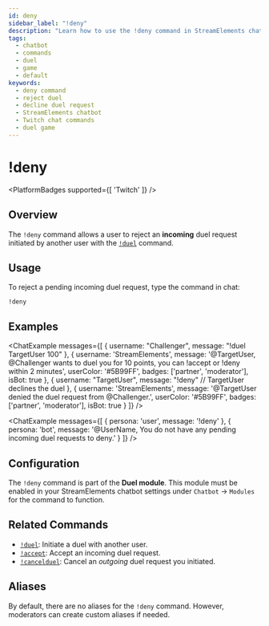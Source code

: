 ```yaml
---
id: deny
sidebar_label: "!deny"
description: "Learn how to use the !deny command in StreamElements chatbot to reject incoming duel requests initiated with the !duel command."
tags:
  - chatbot
  - commands
  - duel
  - game
  - default
keywords:
  - deny command
  - reject duel
  - decline duel request
  - StreamElements chatbot
  - Twitch chat commands
  - duel game
---
```



# !deny

<PlatformBadges supported={[ 'Twitch' ]} />

## Overview

The `!deny` command allows a user to reject an **incoming** duel request initiated by another user with the [`!duel`](duel.mdx) command.

## Usage

To reject a pending incoming duel request, type the command in chat:

```streamelements
!deny
```

## Examples

<ChatExample
    messages={[
        {
            username: "Challenger",
            message: "!duel TargetUser 100"
        },
        {
            username: 'StreamElements',
            message: '@TargetUser, @Challenger wants to duel you for 10 points, you can !accept or !deny within 2 minutes',
            userColor: '#5B99FF',
            badges: ['partner', 'moderator'],
            isBot: true
        },
        {
            username: "TargetUser",
            message: "!deny" // TargetUser declines the duel
        },
        {
            username: 'StreamElements',
            message: '@TargetUser denied the duel request from @Challenger.',
            userColor: '#5B99FF',
            badges: ['partner', 'moderator'],
            isBot: true
        }
    ]}
/>

<ChatExample messages={[
  { persona: 'user', message: '!deny' },
  { persona: 'bot', message: '@UserName, You do not have any pending incoming duel requests to deny.' }
]} />

## Configuration

The `!deny` command is part of the **Duel module**. This module must be enabled in your StreamElements chatbot settings under `Chatbot` -> `Modules` for the command to function.

## Related Commands

*   [`!duel`](duel.mdx): Initiate a duel with another user.
*   [`!accept`](accept.mdx): Accept an incoming duel request.
*   [`!cancelduel`](cancelduel.mdx): Cancel an *outgoing* duel request you initiated.

## Aliases

By default, there are no aliases for the `!deny` command. However, moderators can create custom aliases if needed.

